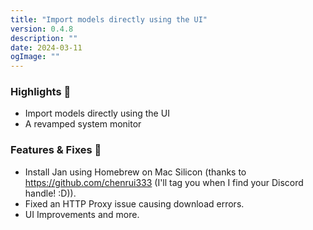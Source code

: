 ```yaml
---
title: "Import models directly using the UI"
version: 0.4.8
description: ""
date: 2024-03-11
ogImage: ""
---
```



<ChangelogHeader title= "Import models directly using the UI" date= '2024-03-11' ogImage= ""/>

### Highlights 🎉

- Import models directly using the UI
- A revamped system monitor

### Features & Fixes 💫

- Install Jan using Homebrew on Mac Silicon (thanks to https://github.com/chenrui333 (I'll tag you when I find your Discord handle! :D)).
- Fixed an HTTP Proxy issue causing download errors.
- UI Improvements and more.